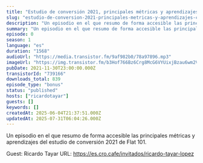 ```yaml
---
title: "Estudio de conversión 2021, principales métricas y aprendizajes, con Ricardo Tayar"
slug: "estudio-de-conversion-2021-principales-metricas-y-aprendizajes-con-ricardo-tayar"
description: "Un episodio en el que resumo de forma accesible las principales métricas y aprendizajes del estudio de conversión 2021 de Flat 101.\n\nGuest: Ricardo Tayar\nURL: https://es.cro.cafe/invitados/ricardo-tayar-lopez"
summary: "Un episodio en el que resumo de forma accesible las principales métricas y aprendizajes del estudio de conversión 2021 de Flat 101."
episode: 0
season: 1
language: "es"
duration: "1568"
audioUrl: "https://media.transistor.fm/9af982b0/78a97896.mp3"
imageUrl: "https://img.transistor.fm/b3Hof766Bz6Crg8McG6VYUixjBzau6wm2VOslZ9tWEY/rs:fill:0:0:1/w:1400/h:1400/q:60/mb:500000/aHR0cHM6Ly9pbWct/dXBsb2FkLXByb2R1/Y3Rpb24udHJhbnNp/c3Rvci5mbS9jMWI3/Zjc1YmMwYmIyYTZj/N2U3NWViNDBiZjQ3/YzBmOC5qcGc.webp"
pubDate: 2021-11-30T23:00:00.000Z
transistorId: "739166"
downloads_total: 839
episode_type: "bonus"
status: "published"
hosts: ["ricardotayar"]
guests: []
keywords: []
createdAt: 2025-06-04T21:37:51.000Z
updatedAt: 2025-07-31T06:04:26.000Z
---
```


Un episodio en el que resumo de forma accesible las principales métricas y aprendizajes del estudio de conversión 2021 de Flat 101.

Guest: Ricardo Tayar
URL: https://es.cro.cafe/invitados/ricardo-tayar-lopez
